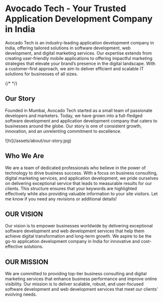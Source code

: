 
# Avocado Tech - Your Trusted Application Development Company in India

Avocado Tech is an industry-leading application development company in India, offering tailored solutions in software development, web development, and digital marketing services. Our expertise extends from creating user-friendly mobile applications to offering impactful marketing strategies that elevate your brand’s presence in the digital landscape. With a customer-first approach, we aim to deliver efficient and scalable IT solutions for businesses of all sizes.

{/* <OurStory /> */}

<div className="flex w-full flex-col md:!flex-row gap-4 md:items-center">
  <div className="flex-1">

## Our Story

Founded in Mumbai, Avocado Tech started as a small team of passionate developers and marketers. Today, we have grown into a full-fledged software development and application development company that caters to businesses around the globe. Our story is one of consistent growth, innovation, and an unrelenting commitment to excellence.

  </div>
  <div className="flex-1 w-full md:w-96 min-w-96 flex justify-center">
    ![hi](/assets/about/our-story.jpg)
  </div>
</div>


## Who We Are

We are a team of dedicated professionals who believe in the power of technology to drive business success. With a focus on business consulting, digital marketing services, and application development, we pride ourselves on delivering exceptional service that leads to measurable results for our clients.
This structure ensures that your keywords are highlighted effectively while also providing valuable information to your site visitors. Let me know if you need any revisions or additional details!


## OUR VISION

Our vision is to empower businesses worldwide by delivering exceptional software development and web development services that help them achieve digital transformation and long-term growth. We aspire to be the go-to application development company in India for innovative and cost-effective solutions.

## OUR MISSION

We are committed to providing top-tier business consulting and digital marketing services that enhance business performance and improve online visibility. Our mission is to deliver scalable, robust, and user-focused software development and web development services that meet our clients’ evolving needs.

